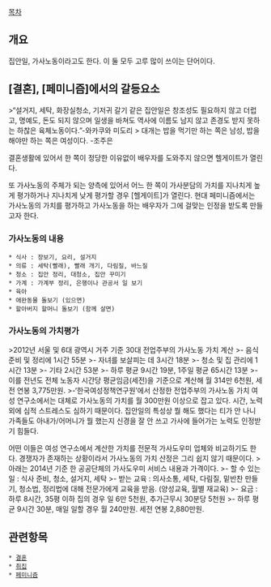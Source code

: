 [[목차]]

== 개요 ==
집안일, 가사노동이라고도 한다. 이 둘 모두 고루 많이 쓰이는 단어이다.

== [결혼], [페미니즘]에서의 갈등요소 ==
>“설거지, 세탁, 화장실청소, 기저귀 갈기 같은 집안일은 창조성도 필요하지 않고 더럽고, 명예도, 돈도 되지 않으며 일생을 바쳐도 역사에 이름도 남지 않고 존경도 받지 못하는 하찮은 육체노동이다.”-와카쿠와 미도리
> 대개는 밥을 먹기만 하는 쪽은 남성, 밥을 해야만 하는 쪽은 여성이다. -조주은

결혼생활에 있어서 한 쪽이 정당한 이유없이 배우자를 도와주지 않으면 헬게이트가 열린다. 

또 가사노동의 주체가 되는 양측에 있어서 어느 한 쪽이 가사분담의 가치를 지나치게 높게 평가하거나 지나치게 낮게 평가할 경우 [헬게이트]가 열린다. 현대 페미니즘에서는 가사노동의 가치를 평가하고 가사노동을 하는 배우자가 그에 걸맞는 인정을 받도록 만들고자 한다.

=== 가사노동의 내용 ===
 * 식사 : 장보기, 요리, 설거지
 * 의류 : 세탁(빨래), 빨래 개기, 다림질, 바느질
 * 청소 : 집안 정리, 대청소, 집안 꾸미기
 * 가계 : 가계부 정리, 은행이나 관공서 일 보기
 * 육아
 * 애완동물 돌보기 (있으면)
 * 할아버지 할머니 돌보기 (함께 살면)

=== 가사노동의 가치평가 ===
>2012년 서울 및 6대 광역시 거주 기준 30대 전업주부의 가사노동 가치 계산
>- 음식 준비 및 정리에 1시간 55분
>- 자녀를 보살피는 데 3시간 18분
>- 청소 및 집 관리에 1시간 13분
>- 기타 2시간 53분
>- 하루 평균 9시간 19분, 1주일 평균 65시간 13분
>- 이를 전년도 전체 노동자 시간당 평균임금(세전)을 기준으로 계산해 월 314만 6천원, 세전 연봉 3,775만원.
>-‘한국여성정책연구원’에서 산정한 전업주부의 가사노동 가치
여성 연구소에서는 대체로 가사노동의 가치를 월 300만원 이상으로 잡고 있다. 시간, 노력 외에 심적 스트레스도 심하기 때문이다. 집안일의 특성상 뭘 해도 했다는 티가 안 나니 가족들도 아내가/어머니가 뭘 했는지 신경을 잘 안 쓰고 가사에 들어가는 노력도 인정받기 힘들다. 

어떤 이들은 여성 연구소에서 계산한 가치를 전문적 가사도우미 업체와 비교하기도 한다. 경쟁자가 존재하는 상황이라서 가사노동의 가치 산정은 그리 쉽지 않기 때문이다.
>아래는 2014년 기준 한 공공단체의 가사도우미 서비스 내용과 가격이다.
>- 할 수 있는 일 : 식사 준비, 청소, 설거지, 세탁
>- 받는 교육 : 의사소통, 세탁, 다림질, 밑반찬 만들기, 청소법, 정리법에 대해 전문가에게 교육을 받음. (양성교육, 월별 재교육)
>- 요금 : 하루 8시간, 35평 이하 집의 경우 일 6만 5천원, 추가근무시 30분당 5천원
>- 하루 평균 9시간 30분, 매일 일할 경우 월 240만원. 세전 연봉 2,880만원.

== 관련항목 ==
 * [[결혼]]
 * [[취집]]
 * [[페미니즘]]
